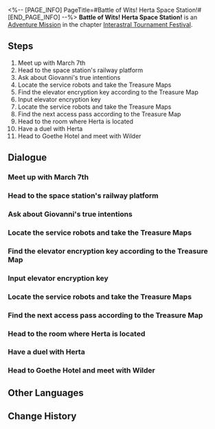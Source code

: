 <%-- [PAGE_INFO]
PageTitle=#Battle of Wits! Herta Space Station!#
[END_PAGE_INFO] --%>
{{Stub|Dialogue, characters, and location(s)}}
{{Mission Infobox
|id            = 8014104
|title         = 
|image         = Mission Battle of Wits! Herta Space Station!.png
|type          = Adventure
|event_name    = 
|chapter       = Interastral Tournament Festival
|requirements  = [[Adventure Mission]] ''[[Onward! Cloudford!]]'' completed
|summary       = To qualify for the championship, you must complete all the Victory Zone trials.
You have cleared the Victory Zone in Herta Space Station and obtained the Mastery Mark from Herta.
|characters    = <!--characters that appear in this mission-->
|startLocation = <!--location as it intially appears on the mission screen-->
|world         = <!--i.e. Penacony-->
|area          = <!--i.e. A Child's Dream-->
|prev          = 
|next          = Clash! Great Mine!
|exp           = 200
|credits       = 40000
|stellarJade   = 
|other         = {{Card List|Traveler's Guide*6;Lost Crystal*4|delim=;}}
}}
'''Battle of Wits! Herta Space Station!''' is an [[Adventure Mission]] in the chapter [[Interastral Tournament Festival]].

==Steps==
# Meet up with March 7th
# Head to the space station's railway platform
# Ask about Giovanni's true intentions
# Locate the service robots and take the Treasure Maps
# Find the elevator encryption key according to the Treasure Map
# Input elevator encryption key
# Locate the service robots and take the Treasure Maps
# Find the next access pass according to the Treasure Map
# Head to the room where Herta is located
# Have a duel with Herta
# Head to Goethe Hotel and meet with Wilder

<!--
==Gameplay Notes==

--><!--
==Trial Character==

-->
==Dialogue==
{{Stub Dialogue}}
===Meet up with March 7th===
{{Mission Description|type=adventure|location=<!--to be added-->|You've completed all challenges in the Cloudford Victory Zone and obtained the second qualifying mark.<br />The road to the championship stretches out beneath your feet like a red carpet &mdash; It's time for the third stage.}}
{{Dialogue Start}}
:{{tx}}
{{Dialogue End}}

===Head to the space station's railway platform===
{{Mission Description|type=adventure|location=<!--to be added-->|update|The road to the championship stretches out beneath your feet like a red carpet.<br />The third Mastery Mark hides within Herta Space Station. What kind of challenges await within?}}
{{Dialogue Start}}
:{{tx}}
{{Dialogue End}}

===Ask about Giovanni's true intentions===
{{Mission Description|type=adventure|location=<!--to be added-->|update|As it turns out, Giovanni intended to use you as a means to his ends all along, manipulating you like a puppet. The entire thing leaves you with a nasty feeling, and you need to find him at once to get some clear answers.}}
{{Dialogue Start}}
:{{tx}}
{{Dialogue End}}

===Locate the service robots and take the Treasure Maps===
{{Mission Description|type=adventure|location=<!--to be added-->|update|You must complete the corresponding trials first if you wish to challenge the championship contenders of the Victory Zone.<br />The space station's rules seem akin to hunting for treasures in a dungeon. You must obtain the treasure map before you begin your adventure.}}
{{Dialogue Start}}
:{{tx}}
{{Dialogue End}}

===Find the elevator encryption key according to the Treasure Map===
{{Mission Description|type=adventure|location=<!--to be added-->|update|You must complete the corresponding trials first if you wish to challenge the championship contenders of the Victory Zone.<br />The space station's rules seem akin to hunting for treasures in a dungeon. Find the first piece of treasure and prove your worth.}}
{{Dialogue Start}}
:{{tx}}
{{Dialogue End}}

===Input elevator encryption key===
{{Mission Description|type=adventure|location=<!--to be added-->|update|You must complete the corresponding trials first if you wish to challenge the championship contenders of the Victory Zone.<br />The space station's rules seem akin to hunting for treasures in a dungeon. It seems that the "dragon" tasked with guarding the treasure isn't all that professional... Regardless, you are another set closer to facing your final foe &mdash; the "Demon Lord."}}
{{Dialogue Start}}
:{{tx}}
{{Dialogue End}}

===Locate the service robots and take the Treasure Maps===
{{Mission Description|type=adventure|location=<!--to be added-->|update|You must complete the corresponding trials first if you wish to challenge the championship contenders of the Victory Zone.<br />The space station's rules seem akin to hunting for treasures in a dungeon. Now, you must find the other treasure map.}}
{{Dialogue Start}}
:{{tx}}
{{Dialogue End}}

===Find the next access pass according to the Treasure Map===
{{Mission Description|type=adventure|location=<!--to be added-->|update|You must complete the corresponding trials first if you wish to challenge the championship contenders of the Victory Zone.<br />The Wubbaboos don't seem to be terribly enthused about guarding the treasure. And what kind of "dragon" is this? That's clearly just Qingque.}}
{{Dialogue Start}}
:{{tx}}
{{Dialogue End}}

===Head to the room where Herta is located===
{{Mission Description|type=adventure|location=<!--to be added-->|update|After experiencing that uneventful adventure, you finally earned the right to challenge the "Demon Lord." But Herta doesn't seem to care much about the matches at all. Are you the only ones treating this game seriously?}}
{{Dialogue Start}}
:{{tx}}
{{Dialogue End}}

===Have a duel with Herta===
{{Mission Description|type=adventure|location=<!--to be added-->|update|After experiencing that uneventful adventure, you finally earned the right to challenge the "Demon Lord." But Herta doesn't seem to care much about the matches at all. Are you the only ones treating this game seriously?<br />Regardless, you have already completed all the trials. Now, it is time for a "genius" to stand witness before the true strength of those deemed "mundane."}}
{{Dialogue Start}}
:{{tx}}
{{Dialogue End}}

===Head to Goethe Hotel and meet with Wilder===
{{Mission Description|type=adventure|location=<!--to be added-->|update|Wilder somehow knows about {TEXTJOIN#54}'s existence! More than that, he also wants to go over some important matters. Might this game truly have some unknowable mysteries?}}
{{Dialogue Start}}
:{{tx}}
{{Dialogue End}}

==Other Languages==
{{Other Languages
|en   = Battle of Wits! Herta Space Station!
|zhs  = 智斗！空间站「黑塔」
|zht  = 智鬥！太空站「黑塔」
|ja   = 闘智！宇宙ステーション「ヘルタ」
|ko   = 두뇌 풀가동! 우주정거장 「헤르타」
|es   = ¡Demostración de estrategia en la Estación Espacial Herta!
|fr   = Échauffourée à la Station spatiale Herta !
|ru   = Битва стратегий! Космическая станция «Герта»!
|th   = ศึกกลยุทธ์สถานีอวกาศ "Herta"
|vi   = Đấu Trí! Trạm Không Gian Herta
|de   = Strategisches Duell, Herta-Raumstation!
|id   = Pertarungan Kecerdikan, Stasiun Luar Angkasa "Herta"!
|pt   = Batalha de Inteligência! Estação Espacial Herta!
}}

==Change History==
{{Change History|1.4}}
